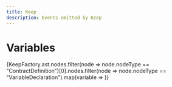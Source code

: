 ```yaml
---
title: Keep
description: Events emitted by Keep
---
```



# Variables

{KeepFactory.ast.nodes.filter(node => node.nodeType == "ContractDefinition")[0].nodes.filter(node => node.nodeType == "VariableDeclaration").map(variable => <Variable key={variable.name} variable={variable} />)}
